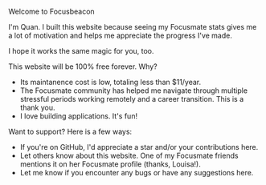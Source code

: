 
<ScrollToTop />

<br className="mt-6" />

<div className="inline-flex gap-1 items-center">
  <span>Welcome to Focusbeacon</span>
  <RiEmotionHappyLine className="text-stone-600" size={20} />
</div>

I'm Quan. I built this website because seeing my Focusmate stats gives me a lot of motivation and helps me appreciate the progress I've made.

I hope it works the same magic for you, too.

This website will be 100% free forever. Why?

- Its maintanence cost is low, totaling less than $11/year.
- The Focusmate community has helped me navigate through multiple stressful periods working remotely and a career transition. This is a thank you.
- I love building applications. It's fun!

Want to support? Here is a few ways:

- If you're on GitHub, I'd appreciate a star and/or your contributions <LinkExternal href="https://github.com/qu8n/focusbeacon" openInNewTab>here</LinkExternal>.
- Let others know about this website. One of my Focusmate friends mentions it on her Focusmate profile (thanks, Louisa!).
- Let me know if you encounter any bugs or have any suggestions <LinkExternal href="https://forms.gle/D7k33QwMUzK2m1vb7" openInNewTab>here</LinkExternal>.

